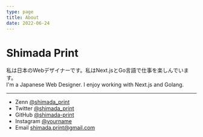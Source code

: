 ```yaml
---
type: page
title: About
date: 2022-06-24
---
```


# Shimada Print

私は日本のWebデザイナーです。私はNext.jsとGo言語で仕事を楽しんでいます。  
I'm a Japanese Web Designer. I enjoy working with Next.js and Golang.


---

- Zenn [@shimada_print](https://zenn.dev/shimada_print)
- Twitter [@shimada_print](https://twitter.com/shimada_print)
- GitHub [@shimada-print](https://github.com/shimada-print)
- Instagram [@yourname](https://instagram.com/shimada.print)
- Email shimada.print@gmail.com

